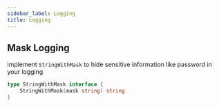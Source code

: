 ```yaml
---
sidebar_label: Logging
title: Logging
---
```


## Mask Logging

implement `StringWithMask` to hide sensitive information like password in your logging
```go
type StringWithMask interface {
	StringWithMask(mask string) string
}
```